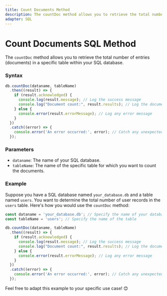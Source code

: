 ```yaml
---
title: Count Documents Method
description: The countDoc method allows you to retrieve the total number of entries (documents) in a specific table within your SQL database.
adapter: SQL
---
```


# Count Documents SQL Method

The `countDoc` method allows you to retrieve the total number of entries (documents) in a specific table within your SQL database.

### Syntax

```javascript
db.countDoc(dataname, tableName)
  .then((result) => {
    if (result.acknowledged) {
      console.log(result.message); // Log the success message
      console.log("Document count:", result.results); // Log the document count
    } else {
      console.error(result.errorMessage); // Log any error message
    }
  })
  .catch((error) => {
    console.error('An error occurred:', error); // Catch any unexpected errors
  });
```

### Parameters

- `dataname`: The name of your SQL database.
- `tableName`: The name of the specific table for which you want to count the documents.

### Example

Suppose you have a SQL database named `your_database.db` and a table named `users`. You want to determine the total number of user records in the `users` table. Here's how you would use the `countDoc` method:

```javascript
const dataname = 'your_database.db'; // Specify the name of your database
const tableName = 'users'; // Specify the name of the table

db.countDoc(dataname, tableName)
  .then((result) => {
    if (result.acknowledged) {
      console.log(result.message); // Log the success message
      console.log("Document count:", result.results); // Log the document count
    } else {
      console.error(result.errorMessage); // Log any error message
    }
  })
  .catch((error) => {
    console.error('An error occurred:', error); // Catch any unexpected errors
  });
```

Feel free to adapt this example to your specific use case! 😊